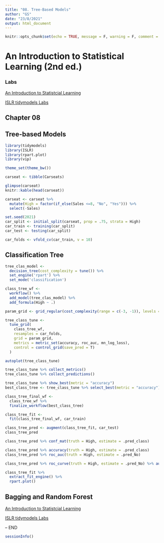 ```yaml
---
title: "08. Tree-Based Models"
author: "GS"
date: "23/8/2021"
output: html_document
---
```


```r
knitr::opts_chunk$set(echo = TRUE, message = F, warning = F, comment = "", fig.align = "center")
```

# An Introduction to Statistical Learning (2nd ed.)
### Labs

[An Introduction to Statistcial Learning](https://www.statlearning.com/)

[ISLR tidymodels Labs](https://emilhvitfeldt.github.io/ISLR-tidymodels-labs/linear-regression.html)

## Chapter 08
## Tree-based Models

```r
library(tidymodels)
library(ISLR)
library(rpart.plot)
library(vip)

theme_set(theme_bw())
```

```r
carseat <- tibble(Carseats)

glimpse(carseat)
knitr::kable(head(carseat))
```

```r
carseat <- carseat %>% 
  mutate(High = factor(if_else(Sales <=8, "No", "Yes"))) %>% 
  select(-Sales)

set.seed(2021)
car_split <- initial_split(carseat, prop = .75, strata = High)
car_train <- training(car_split)
car_test <- testing(car_split)
```

```r
car_folds <- vfold_cv(car_train, v = 10)
```


## Classification Tree

```r
tree_clas_model <-
  decision_tree(cost_complexity = tune()) %>%
  set_engine('rpart') %>%
  set_mode('classification')

class_tree_wf <- 
  workflow() %>% 
  add_model(tree_clas_model) %>% 
  add_formula(High ~ .)

```

```r
param_grid <- grid_regular(cost_complexity(range = c(-3, -1)), levels = 10)

tree_class_tune <- 
  tune_grid(
    class_tree_wf,
    resamples = car_folds,
    grid = param_grid,
    metrics = metric_set(accuracy, roc_auc, mn_log_loss),
    control = control_grid(save_pred = T)
  )
```
```r
autoplot(tree_class_tune)

tree_class_tune %>% collect_metrics()
tree_class_tune %>% collect_predictions()

tree_class_tune %>% show_best(metric = "accuracy")
best_class_tree <- tree_class_tune %>% select_best(metric = "accuracy")
```
```r
class_tree_final_wf <-
  class_tree_wf %>% 
  finalize_workflow(best_class_tree)
```
```r
class_tree_fit <- 
  fit(class_tree_final_wf, car_train)

class_tree_pred <- augment(class_tree_fit, car_test)
class_tree_pred

class_tree_pred %>% conf_mat(truth = High, estimate = .pred_class)

class_tree_pred %>% accuracy(truth = High, estimate = .pred_class)
class_tree_pred %>% roc_auc(truth = High, estimate = .pred_No)

class_tree_pred %>% roc_curve(truth = High, estimate = .pred_No) %>% autoplot()

class_tree_fit %>% 
  extract_fit_engine() %>% 
  rpart.plot()
```



## Bagging and Random Forest

































[An Introduction to Statistcial Learning](https://www.statlearning.com/)

[ISLR tidymodels Labs](https://emilhvitfeldt.github.io/ISLR-tidymodels-labs/linear-regression.html)

-- END


```r
sessionInfo()
```

